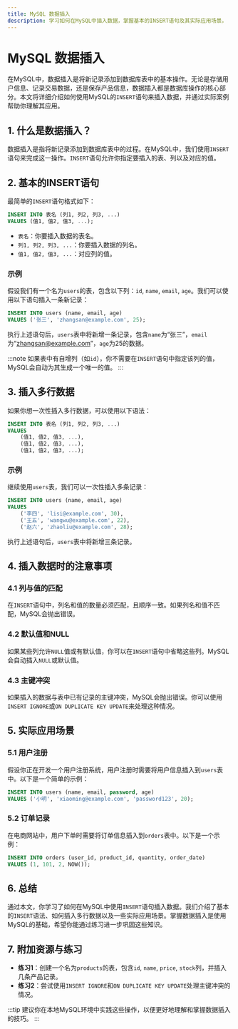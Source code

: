 ```yaml
---
title: MySQL 数据插入
description: 学习如何在MySQL中插入数据，掌握基本的INSERT语句及其实际应用场景。
---
```


# MySQL 数据插入

在MySQL中，数据插入是将新记录添加到数据库表中的基本操作。无论是存储用户信息、记录交易数据，还是保存产品信息，数据插入都是数据库操作的核心部分。本文将详细介绍如何使用MySQL的`INSERT`语句来插入数据，并通过实际案例帮助你理解其应用。

## 1. 什么是数据插入？

数据插入是指将新记录添加到数据库表中的过程。在MySQL中，我们使用`INSERT`语句来完成这一操作。`INSERT`语句允许你指定要插入的表、列以及对应的值。

## 2. 基本的INSERT语句

最简单的`INSERT`语句格式如下：

```sql
INSERT INTO 表名 (列1, 列2, 列3, ...)
VALUES (值1, 值2, 值3, ...);
```

- `表名`：你要插入数据的表名。
- `列1, 列2, 列3, ...`：你要插入数据的列名。
- `值1, 值2, 值3, ...`：对应列的值。

### 示例

假设我们有一个名为`users`的表，包含以下列：`id`, `name`, `email`, `age`。我们可以使用以下语句插入一条新记录：

```sql
INSERT INTO users (name, email, age)
VALUES ('张三', 'zhangsan@example.com', 25);
```

执行上述语句后，`users`表中将新增一条记录，包含`name`为“张三”，`email`为“zhangsan@example.com”，`age`为25的数据。

:::note
如果表中有自增列（如`id`），你不需要在`INSERT`语句中指定该列的值，MySQL会自动为其生成一个唯一的值。
:::

## 3. 插入多行数据

如果你想一次性插入多行数据，可以使用以下语法：

```sql
INSERT INTO 表名 (列1, 列2, 列3, ...)
VALUES 
    (值1, 值2, 值3, ...),
    (值1, 值2, 值3, ...),
    (值1, 值2, 值3, ...);
```

### 示例

继续使用`users`表，我们可以一次性插入多条记录：

```sql
INSERT INTO users (name, email, age)
VALUES 
    ('李四', 'lisi@example.com', 30),
    ('王五', 'wangwu@example.com', 22),
    ('赵六', 'zhaoliu@example.com', 28);
```

执行上述语句后，`users`表中将新增三条记录。

## 4. 插入数据时的注意事项

### 4.1 列与值的匹配

在`INSERT`语句中，列名和值的数量必须匹配，且顺序一致。如果列名和值不匹配，MySQL会抛出错误。

### 4.2 默认值和NULL

如果某些列允许`NULL`值或有默认值，你可以在`INSERT`语句中省略这些列。MySQL会自动插入`NULL`或默认值。

### 4.3 主键冲突

如果插入的数据与表中已有记录的主键冲突，MySQL会抛出错误。你可以使用`INSERT IGNORE`或`ON DUPLICATE KEY UPDATE`来处理这种情况。

## 5. 实际应用场景

### 5.1 用户注册

假设你正在开发一个用户注册系统，用户注册时需要将用户信息插入到`users`表中。以下是一个简单的示例：

```sql
INSERT INTO users (name, email, password, age)
VALUES ('小明', 'xiaoming@example.com', 'password123', 20);
```

### 5.2 订单记录

在电商网站中，用户下单时需要将订单信息插入到`orders`表中。以下是一个示例：

```sql
INSERT INTO orders (user_id, product_id, quantity, order_date)
VALUES (1, 101, 2, NOW());
```

## 6. 总结

通过本文，你学习了如何在MySQL中使用`INSERT`语句插入数据。我们介绍了基本的`INSERT`语法、如何插入多行数据以及一些实际应用场景。掌握数据插入是使用MySQL的基础，希望你能通过练习进一步巩固这些知识。

## 7. 附加资源与练习

- **练习1**：创建一个名为`products`的表，包含`id`, `name`, `price`, `stock`列，并插入几条产品记录。
- **练习2**：尝试使用`INSERT IGNORE`和`ON DUPLICATE KEY UPDATE`处理主键冲突的情况。

:::tip
建议你在本地MySQL环境中实践这些操作，以便更好地理解和掌握数据插入的技巧。
:::